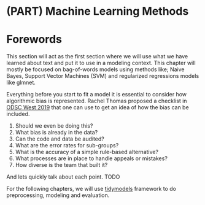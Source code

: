 # (PART) Machine Learning Methods {-}

# Forewords {-}

This section will act as the first section where we will use what we have learned about text and put it to use in a modeling context.
This chapter will mostly be focused on bag-of-words models using methods like; Naive Bayes, Support Vector Machines (SVM) and regularized regressions models like glmnet.

Everything before you start to fit a model it is essential to consider how algorithmic bias is represented.
Rachel Thomas proposed a checklist in [ODSC West 2019](https://opendatascience.com/odsc-west-2019-keynote-rachel-thomas-on-algorithmic-bias/) that one can use to get an idea of how the bias can be included.

1. Should we even be doing this?
1. What bias is already in the data?
1. Can the code and data be audited?
1. What are the error rates for sub-groups?
1. What is the accuracy of a simple rule-based alternative?
1. What processes are in place to handle appeals or mistakes?
1. How diverse is the team that built it?

And lets quickly talk about each point.
TODO

For the following chapters, we will use [tidymodels](https://github.com/tidymodels) framework to do preprocessing, modeling and evaluation.